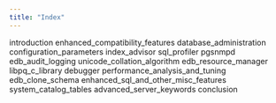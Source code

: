 ```yaml
---
title: "Index"
---
```




<div class="toctree" data-maxdepth="6">

introduction enhanced_compatibility_features database_administration configuration_parameters index_advisor sql_profiler pgsnmpd edb_audit_logging unicode_collation_algorithm edb_resource_manager libpq_c_library debugger performance_analysis_and_tuning edb_clone_schema enhanced_sql_and_other_misc_features system_catalog_tables advanced_server_keywords conclusion

</div>
